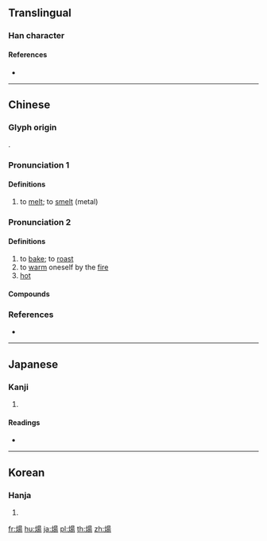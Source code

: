 {{character info/new}}
{{also|炀}}
==Translingual==

===Han character===
{{Han char|rn=86|rad=火|as=09|sn=13|four=96827|canj=FAMH|ids=⿰火昜}}

====References====
* {{Han ref|kx=0678.070|dkj=19235|dj=1089.100|hdz=32216.160|uh=716C|ud=29036|bh=B7D5|bd=47061}}

----

==Chinese==
{{zh-forms|s=炀}}

===Glyph origin===
{{Han etym}}
{{Han compound|火|昜|c1=s|c2=p|t1=fire|ls=psc}}.

===Pronunciation 1===
{{zh-pron
|m=yáng
|c=joeng4
|mc=1
|oc=n,1
|cat=v
}}

====Definitions====
{{zh-hanzi}}

# to [[melt]]; to [[smelt]] (metal)

===Pronunciation 2===
{{zh-pron
|m=yàng
|c=joeng6
|mc=2
|oc=n,2
|cat=v,a
}}

====Definitions====
{{zh-hanzi}}

# to [[bake]]; to [[roast]]
# to [[warm]] oneself by the [[fire]]
# [[hot]]

====Compounds====
{{zh-der|煬灶}}

===References===
* {{R:yue:Hanzi}}

----

==Japanese==

===Kanji===
{{ja-kanji|grade=|rs=火09}}

# {{defn|lang=ja|sort=火09}}

====Readings====
* {{ja-readings|on=[[よう]] (yō)|kun=[[あぶる]] (aburu)}}

----

==Korean==

===Hanja===
{{ko-hanja|hangeul=양|eumhun=|rv=yang|mr=yang|y=yang}}

# {{defn|lang=ko|sort=火09}}

[[fr:煬]]
[[hu:煬]]
[[ja:煬]]
[[pl:煬]]
[[th:煬]]
[[zh:煬]]